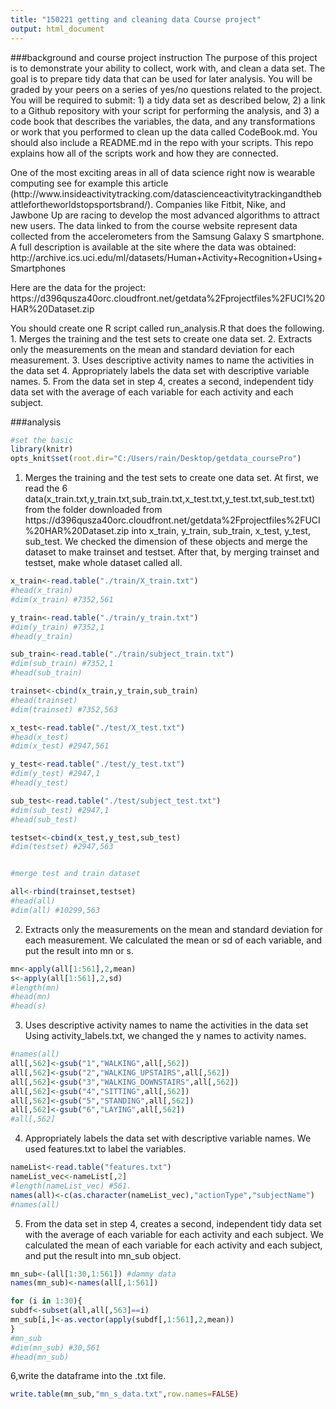 ```yaml
---
title: "150221 getting and cleaning data Course project"
output: html_document
---
```

###background and course project instruction
The purpose of this project is to demonstrate your ability to collect, work with, and clean a data set. The
goal is to prepare tidy data that can be used for later analysis. You will be graded by your peers on a
series of yes/no questions related to the project. You will be required to submit: 1) a tidy data set as
described below, 2) a link to a Github repository with your script for performing the analysis, and 3) a
code book that describes the variables, the data, and any transformations or work that you performed to
clean up the data called CodeBook.md. You should also include a README.md in the repo with your
scripts. This repo explains how all of the scripts work and how they are connected.

One of the most exciting areas in all of data science right now is wearable computing see
for example
this article (http://www.insideactivitytracking.com/datascienceactivitytrackingandthebattlefortheworldstopsportsbrand/).
Companies like Fitbit, Nike, and Jawbone Up are racing to develop the most
advanced algorithms to attract new users. The data linked to from the course website represent data
collected from the accelerometers from the Samsung Galaxy S smartphone. A full description is available
at the site where the data was obtained:
http://archive.ics.uci.edu/ml/datasets/Human+Activity+Recognition+Using+Smartphones

Here are the data for the project:
https://d396qusza40orc.cloudfront.net/getdata%2Fprojectfiles%2FUCI%20HAR%20Dataset.zip

You should create one R script called run_analysis.R that does the following.
1. Merges the training and the test sets to create one data set.
2. Extracts only the measurements on the mean and standard deviation for each measurement.
3. Uses descriptive activity names to name the activities in the data set
4. Appropriately labels the data set with descriptive variable names.
5. From the data set in step 4, creates a second, independent tidy data set with the average of each
variable for each activity and each subject.

###analysis
```r
#set the basic 
library(knitr)
opts_knit$set(root.dir="C:/Users/rain/Desktop/getdata_coursePro")

```

1. Merges the training and the test sets to create one data set.
At first, we read the 6 data(x_train.txt,y_train.txt,sub_train.txt,x_test.txt,y_test.txt,sub_test.txt) from the folder downloaded from https://d396qusza40orc.cloudfront.net/getdata%2Fprojectfiles%2FUCI%20HAR%20Dataset.zip into x_train, y_train, sub_train, x_test, y_test, sub_test.
We checked the dimension of these objects and merge the dataset to make trainset and testset.
After that, by merging trainset and testset, make whole dataset called all.
```r
x_train<-read.table("./train/X_train.txt")
#head(x_train)
#dim(x_train) #7352,561

y_train<-read.table("./train/y_train.txt")
#dim(y_train) #7352,1
#head(y_train)

sub_train<-read.table("./train/subject_train.txt")
#dim(sub_train) #7352,1
#head(sub_train)

trainset<-cbind(x_train,y_train,sub_train)
#head(trainset)
#dim(trainset) #7352,563

x_test<-read.table("./test/X_test.txt")
#head(x_test)
#dim(x_test) #2947,561

y_test<-read.table("./test/y_test.txt")
#dim(y_test) #2947,1
#head(y_test)

sub_test<-read.table("./test/subject_test.txt")
#dim(sub_test) #2947,1
#head(sub_test)

testset<-cbind(x_test,y_test,sub_test)
#dim(testset) #2947,563


#merge test and train dataset

all<-rbind(trainset,testset)
#head(all)
#dim(all) #10299,563

```

2. Extracts only the measurements on the mean and standard deviation for each measurement.
We calculated the mean or sd of each variable, and put the result into mn or s.
```r
mn<-apply(all[1:561],2,mean)
s<-apply(all[1:561],2,sd)
#length(mn)
#head(mn)
#head(s)
```
3. Uses descriptive activity names to name the activities in the data set
Using activity_labels.txt, we changed the y names to activity names.
```r
#names(all)
all[,562]<-gsub("1","WALKING",all[,562])
all[,562]<-gsub("2","WALKING_UPSTAIRS",all[,562])
all[,562]<-gsub("3","WALKING_DOWNSTAIRS",all[,562])
all[,562]<-gsub("4","SITTING",all[,562])
all[,562]<-gsub("5","STANDING",all[,562])
all[,562]<-gsub("6","LAYING",all[,562])
#all[,562]

```

4. Appropriately labels the data set with descriptive variable names.
We used features.txt to label the variables.

```r
nameList<-read.table("features.txt")
nameList_vec<-nameList[,2]
#length(nameList_vec) #561.
names(all)<-c(as.character(nameList_vec),"actionType","subjectName")
#names(all)
```


5. From the data set in step 4, creates a second, independent tidy data set with the average of each
variable for each activity and each subject.
We calculated the mean of each variable for each activity and each subject, and put the result into mn_sub object.

```r
mn_sub<-(all[1:30,1:561]) #dammy data
names(mn_sub)<-names(all[,1:561])

for (i in 1:30){
subdf<-subset(all,all[,563]==i)
mn_sub[i,]<-as.vector(apply(subdf[,1:561],2,mean))
}
#mn_sub
#dim(mn_sub) #30,561
#head(mn_sub)

```

6,write the dataframe into the .txt file.
```r
write.table(mn_sub,"mn_s_data.txt",row.names=FALSE)

```


